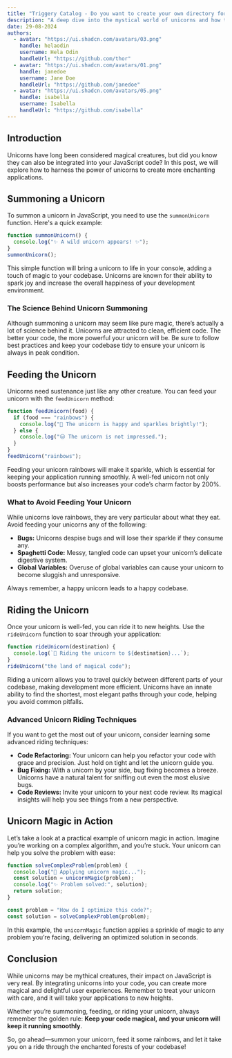 ```yaml
---
title: "Triggery Catalog - Do you want to create your own directory for your company or yourself? Use Triggery Catalog."
description: "A deep dive into the mystical world of unicorns and how they can transform your JavaScript code, unlocking hidden potential and elevating your projects to magical new heights."
date: 29-08-2024
authors:
  - avatar: "https://ui.shadcn.com/avatars/03.png"
    handle: helaodin
    username: Hela Odin
    handleUrl: "https://github.com/thor"
  - avatar: "https://ui.shadcn.com/avatars/01.png"
    handle: janedoe
    username: Jane Doe
    handleUrl: "https://github.com/janedoe"
  - avatar: "https://ui.shadcn.com/avatars/05.png"
    handle: isabella
    username: Isabella
    handleUrl: "https://github.com/isabella"
---
```


## Introduction

Unicorns have long been considered magical creatures, but did you know they can also be integrated into your JavaScript code? In this post, we will explore how to harness the power of unicorns to create more enchanting applications.

## Summoning a Unicorn

To summon a unicorn in JavaScript, you need to use the `summonUnicorn` function. Here's a quick example:

```javascript
function summonUnicorn() {
  console.log("✨ A wild unicorn appears! ✨");
}
summonUnicorn();
```

This simple function will bring a unicorn to life in your console, adding a touch of magic to your codebase. Unicorns are known for their ability to spark joy and increase the overall happiness of your development environment.

### The Science Behind Unicorn Summoning

Although summoning a unicorn may seem like pure magic, there’s actually a lot of science behind it. Unicorns are attracted to clean, efficient code. The better your code, the more powerful your unicorn will be. Be sure to follow best practices and keep your codebase tidy to ensure your unicorn is always in peak condition.

## Feeding the Unicorn

Unicorns need sustenance just like any other creature. You can feed your unicorn with the `feedUnicorn` method:

```javascript
function feedUnicorn(food) {
  if (food === "rainbows") {
    console.log("🌈 The unicorn is happy and sparkles brightly!");
  } else {
    console.log("😒 The unicorn is not impressed.");
  }
}
feedUnicorn("rainbows");
```

Feeding your unicorn rainbows will make it sparkle, which is essential for keeping your application running smoothly. A well-fed unicorn not only boosts performance but also increases your code’s charm factor by 200%.

### What to Avoid Feeding Your Unicorn

While unicorns love rainbows, they are very particular about what they eat. Avoid feeding your unicorns any of the following:

- **Bugs:** Unicorns despise bugs and will lose their sparkle if they consume any.
- **Spaghetti Code:** Messy, tangled code can upset your unicorn’s delicate digestive system.
- **Global Variables:** Overuse of global variables can cause your unicorn to become sluggish and unresponsive.

Always remember, a happy unicorn leads to a happy codebase.

## Riding the Unicorn

Once your unicorn is well-fed, you can ride it to new heights. Use the `rideUnicorn` function to soar through your application:

```javascript
function rideUnicorn(destination) {
  console.log(`🦄 Riding the unicorn to ${destination}...`);
}
rideUnicorn("the land of magical code");
```

Riding a unicorn allows you to travel quickly between different parts of your codebase, making development more efficient. Unicorns have an innate ability to find the shortest, most elegant paths through your code, helping you avoid common pitfalls.

### Advanced Unicorn Riding Techniques

If you want to get the most out of your unicorn, consider learning some advanced riding techniques:

- **Code Refactoring:** Your unicorn can help you refactor your code with grace and precision. Just hold on tight and let the unicorn guide you.
- **Bug Fixing:** With a unicorn by your side, bug fixing becomes a breeze. Unicorns have a natural talent for sniffing out even the most elusive bugs.
- **Code Reviews:** Invite your unicorn to your next code review. Its magical insights will help you see things from a new perspective.

## Unicorn Magic in Action

Let’s take a look at a practical example of unicorn magic in action. Imagine you’re working on a complex algorithm, and you’re stuck. Your unicorn can help you solve the problem with ease:

```javascript
function solveComplexProblem(problem) {
  console.log("🦄 Applying unicorn magic...");
  const solution = unicornMagic(problem);
  console.log("✨ Problem solved:", solution);
  return solution;
}

const problem = "How do I optimize this code?";
const solution = solveComplexProblem(problem);
```

In this example, the `unicornMagic` function applies a sprinkle of magic to any problem you’re facing, delivering an optimized solution in seconds.

## Conclusion

While unicorns may be mythical creatures, their impact on JavaScript is very real. By integrating unicorns into your code, you can create more magical and delightful user experiences. Remember to treat your unicorn with care, and it will take your applications to new heights.

Whether you’re summoning, feeding, or riding your unicorn, always remember the golden rule: **Keep your code magical, and your unicorn will keep it running smoothly**.

So, go ahead—summon your unicorn, feed it some rainbows, and let it take you on a ride through the enchanted forests of your codebase!
